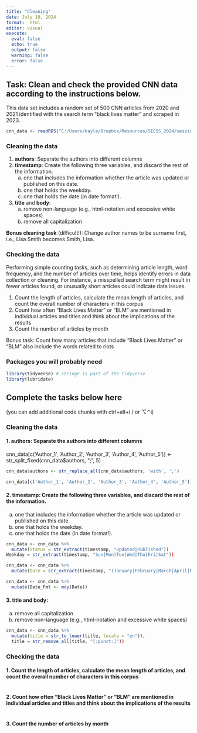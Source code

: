 ```yaml
---
title: "Cleaning"
date: July 10, 2024
format:  html
editor: visual
execute: 
  eval: false
  echo: true
  output: false
  warning: false
  error: false
---
```


## Task: Clean and check the provided CNN data according to the instructions below.

This data set includes a random set of 500 CNN articles from 2020 and 2021 identified with the search term "black lives matter" and scraped in 2023.

```r
cnn_data <- readRDS("C:/Users/kayle/Dropbox/Resources/SICSS_2024/sessions/day3_data_cleanup/data/CNN_cleaning.Rds")
```

### Cleaning the data

1.  **authors**: Separate the authors into different columns
2.  **timestamp**: Create the following three variables, and discard the rest of the information.
    a.  one that includes the information whether the article was updated or published on this date.
    b.  one that holds the weekday.
    c.  one that holds the date (in date format!).
3.  **title** and **body**:
    a.  remove non-language (e.g., html-notation and excessive white spaces)
    b.  remove all capitalization

**Bonus cleaning task** (difficult!): Change author names to be surname first, i.e., Lisa Smith becomes Smith, Lisa.

### Checking the data

Performing simple counting tasks, such as determining article length, word frequency, and the number of articles over time, helps identify errors in data collection or cleaning. For instance, a misspelled search term might result in fewer articles found, or unusually short articles could indicate data issues.

1.  Count the length of articles, calculate the mean length of articles, and count the overall number of characters in this corpus
2.  Count how often "Black Lives Matter" or "BLM" are mentioned in individual articles and titles and think about the implications of the results
3.  Count the number of articles by month

Bonus task: Count how many articles that include "Black Lives Matter" or "BLM" also include the words related to riots

### Packages you will probably need

```r
library(tidyverse) # stringr is part of the tidyverse
library(lubridate)
```

## Complete the tasks below here

(you can add additional code chunks with ctrl+alt+i / or ⌥⌃i)

### Cleaning the data

#### 1. authors: Separate the authors into different columns

cnn_data\[c('Author_1', 'Author_2', 'Author_3', 'Author_4', 'Author_5')\] \<- str_split_fixed(cnn_data\$authors, ";", 5)

```r

cnn_data$authors <- str_replace_all(cnn_data$authors, 'with', ';')

cnn_data[c('Author_1', 'Author_2', 'Author_3', 'Author_4', 'Author_5')] <- str_split_fixed(cnn_data$authors, ";", 5)

```

#### 2. timestamp: Create the following three variables, and discard the rest of the information.

a.  one that includes the information whether the article was updated or published on this date.
b.  one that holds the weekday.
c.  one that holds the date (in date format!).

```r

cnn_data <- cnn_data %>% 
  mutate(Status = str_extract(timestamp, "Updated|Published"))
Weekday = str_extract(timestamp, "Sun|Mon|Tue|Wed|Thu|Fri|Sat"))

cnn_data <- cnn_data %>% 
  mutate(Date = str_extract(timestamp, "(January|February|March|April|May|June|July|August|September|October|November|December) ..?, 2..."))

cnn_data <- cnn_data %>% 
  mutate(Date_Fmt <- mdy(Date))

```

#### 3. title and body:

a.  remove all capitalization
b.  remove non-language (e.g., html-notation and excessive white spaces)

```r

cnn_data <- cnn_data %>% 
  mutate(title = str_to_lower(title, locale = "en")), 
  title = str_remove_all(title, "[:punct:]"))

```

### Checking the data

#### 1. Count the length of articles, calculate the mean length of articles, and count the overall number of characters in this corpus

```r

```

#### 2. Count how often "Black Lives Matter" or "BLM" are mentioned in individual articles and titles and think about the implications of the results

```r

```

#### 3. Count the number of articles by month

```r

```
